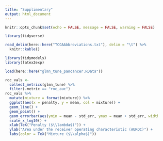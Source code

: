 ```yaml
---
title: "Supplimentary"
output: html_document
---
```

```r
knitr::opts_chunk$set(echo = FALSE, message = FALSE, warning = FALSE)
```


```r
library(tidyverse)

read_delim(here::here("TCGAAbbreviations.txt"), delim = "\t") %>%
  knitr::kable()

```

```r

library(tidymodels)
library(latex2exp)

load(here::here("glmn_tune_pancancer.RData"))

roc_vals <- 
  collect_metrics(glmn_tune) %>% 
  filter(.metric == "roc_auc")
roc_vals %>% 
  mutate(mixture = format(mixture)) %>% 
  ggplot(aes(x = penalty, y = mean, col = mixture)) + 
  geom_line() + 
  geom_point() + 
  geom_errorbar(aes(ymin = mean - std_err, ymax = mean + std_err, width = 0.05)) +
  scale_x_log10() +
  xlab(TeX("Penalty ($\\lambda$)")) +
  ylab("Area under the receiver operating characteristic (AUROC)") +
  labs(color = TeX("Mixture ($\\alpha$)"))

```
